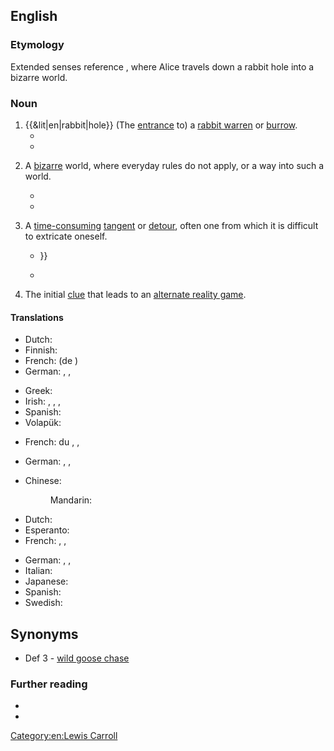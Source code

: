 ==English==

===Etymology===
Extended senses reference ''{{w|Alice's Adventures in Wonderland}}'', where Alice travels down a rabbit hole into a bizarre world.

===Noun===
{{en-noun}}

# {{&lit|en|rabbit|hole}} (The [[entrance]] to) a [[rabbit warren]] or [[burrow]].
#* {{quote-book|en|year=1866|author=Lewis Carroll|authorlink=Lewis Carroll|title=Alice's Adventures in Wonderland|chapterurl={{fullurl:s:en:Alice's Adventures in Wonderland (1866)/Chapter 1}}|chapter=1|passage=The '''rabbit-hole''' went straight on like a tunnel for some way, and then dipped suddenly down, so suddenly that Alice had not a moment to think about stopping herself before she found herself falling down what seemed to be a very deep well.}}
#* {{quote-book|1=en|year=1898|author=H.G. Wells|authorlink=H.G. Wells|title={{w|The War of the Worlds}}|publisher=William Heinemann|location=London|page=83|passage=As the limber gunners went to the rear, his horse trod in a '''rabbit-hole''' and came down, throwing him into a depression of the ground.}}
# {{lb|en|usually|with article}} A [[bizarre]] world, where everyday rules do not apply, or a way into such a world.
#: {{syn|en|looking glass}}
#: {{ux|en|These mushrooms will take you down the '''rabbit hole''', man.}}
#* {{quote-av|en|actor=Laurence Fishburne|role=Morpheus|title=The Matrix|writer={{w|The Wachowskis}}|year=1999|time=0:29:05|text=You take the blue pill, the story ends, you wake up in your bed and believe whatever you want to believe. You take the red pill, you stay in Wonderland, and I show you how deep the '''rabbit hole''' goes.}}
#* {{quote-book|en|year=2012|author=Linda Hoy|title=The Effect|pageurl=https://books.google.com/books?id=SDntBAAAQBAJ&pg=PR7|isbn=9781846949074|page=vii|publisher=John Hunt Publishing|passage=Tumbling down the '''rabbit hole''', she encountered a whole new level of existence where the laws of physics were turned upside down, shaken inside out and taken to the cleaners.}}
# {{lb|en|by extension}} A [[time-consuming]] [[tangent]] or [[detour]], often one from which it is difficult to extricate oneself.
#* {{quote-book|en|year=2017|author=Judith Aston, Sandra Gaudenzi, Mandy Rose|title=I-Docs: The Evolving Practices of Interactive Documentary|isbn=0231851073|passage=My point is not to go down the '''rabbit hole''' of deconstructing the term ''documentary'', {{...}}}}
#* {{quote-book|en|year=2018|title=GAPS Stories|publisher=Chelsea Green Publishing|ISBN=9781603588973|passage=I felt pretty strongly that non-food supplements would be a complicated, expensive '''rabbit hole''' that rarely cure children fully of anxiety / autism / etc. (especially in the absence of enough nourishing food).}}
# {{lb|en|gaming}} The initial [[clue]] that leads to an [[alternate reality game]].
#: {{syn|en|trailhead}}

====Translations====
{{trans-top|(entrance to) a rabbit warren or burrow}}
* Dutch: {{t+|nl|konijnenhol|n}}
* Finnish: {{t|fi|kaninkolo}}
* French: {{t+|fr|terrier|m}} (de {{t+|fr|lapin}})
* German: {{t|de|Kaninchenloch|n}}, {{t|de|Kaninchenhöhle|f}}, {{t+|de|Kaninchenbau|m}}
{{trans-mid}}
* Greek: {{t+|el|κουνελότρυπα|f}}
* Irish: {{t|ga|poll coinicéir|m}}, {{t|ga|súil choinicéir|f}}, {{t|ga|rapach|f}}, {{t|ga|poll coinín|m}}
* Spanish: {{t+|es|madriguera|f}}
* Volapük: {{t|vo|kroligahog}}
{{trans-bottom}}

{{trans-top|bizarre world}}
* French: {{t+|fr|autre}} {{t+|fr|côté}} du {{t+|fr|miroir|m}}, {{t+|fr|monde}} {{t+|fr|parallèle|m}}, {{t+|fr|quatrième}} {{t+|fr|dimension|f}}
{{trans-mid}}
* German: {{t+|de|Trip|m}}, {{t|de|Wunderland|n}}, {{t|de|Nonsenswelt|f}}
{{trans-bottom}}

{{trans-top|time-consuming tangent or detour}}
* Chinese:
*: Mandarin: {{t-needed|cmn}}
* Dutch: {{t-needed|nl}}
* Esperanto: {{t-needed|eo}}
* French: {{t+|fr|méandre|m}}, {{t+|fr|dédale|m}}, {{t+|fr|écheveau|m}}
{{trans-mid}}
* German: {{t+|de|Abschweifung|f}}, {{t+|de|Abstecher|m}} {{qualifier|coll.}}, {{t+|de|Nebengleis|n}} {{qualifier|fig.}}
* Italian: {{t-needed|it}}
* Japanese: {{t-needed|ja}}
* Spanish: {{t-needed|es}}
* Swedish: {{t-needed|sv}}
{{trans-bottom}}

{{trans-top|(gaming) clue that leads to an alternate reality game}}
{{trans-mid}}
{{trans-bottom}}

==Synonyms==
* Def 3 - [[wild goose chase]]

===Further reading===
* {{pedia|down the Rabbit Hole}}
* {{pedia|rabbit hole}}

[[Category:en:Lewis Carroll]]